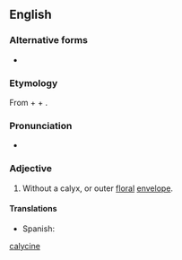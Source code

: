 ==English==

===Alternative forms===
* {{l|en|acalycinous}}

===Etymology===
From {{affix|en|a-|gloss1=not}} + {{der|en|la|calyx}} + {{affix|en|-ine}}.

===Pronunciation===
* {{a|US}} {{IPA|/ˌeiˈkeɪ.lə.saɪn/|/ˌeiˈkæ.lə.saɪn/|lang=en}}

===Adjective===
{{en-adj|-}}

# {{lb|en|botany}} Without a calyx, or outer [[floral]] [[envelope]].

====Translations====
{{trans-top|without a calyx}}
* Spanish: {{t+|es|acalicino}}
{{trans-mid}}
{{trans-bottom}}

[[Category:English words prefixed with a-|calycine]]